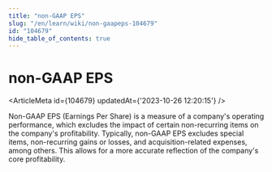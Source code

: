 ```yaml
---
title: "non-GAAP EPS"
slug: "/en/learn/wiki/non-gaapeps-104679"
id: "104679"
hide_table_of_contents: true
---
```



# non-GAAP EPS

<ArticleMeta id={104679} updatedAt={'2023-10-26 12:20:15'} />
<div className='border-solid border-b border-t-0 my-4 border-[var(--ifm-color-gray-300)]' />

Non-GAAP EPS (Earnings Per Share) is a measure of a company's operating performance, which excludes the impact of certain non-recurring items on the company's profitability. Typically, non-GAAP EPS excludes special items, non-recurring gains or losses, and acquisition-related expenses, among others. This allows for a more accurate reflection of the company's core profitability.
